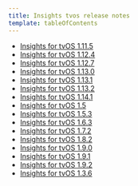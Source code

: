 ```yaml
---
title: Insights tvos release notes
template: tableOfContents
---
```


* [Insights for tvOS 1.11.5](/docs/release-notes/mobile-apps-release-notes/insights-tvos-release-notes/insights-tvos-1115)
* [Insights for tvOS 1.12.4](/docs/release-notes/mobile-apps-release-notes/insights-tvos-release-notes/insights-tvos-1124)
* [Insights for tvOS 1.12.7](/docs/release-notes/mobile-apps-release-notes/insights-tvos-release-notes/insights-tvos-1127)
* [Insights for tvOS 1.13.0](/docs/release-notes/mobile-apps-release-notes/insights-tvos-release-notes/insights-tvos-1130)
* [Insights for tvOS 1.13.1](/docs/release-notes/mobile-apps-release-notes/insights-tvos-release-notes/insights-tvos-1131)
* [Insights for tvOS 1.13.2](/docs/release-notes/mobile-apps-release-notes/insights-tvos-release-notes/insights-tvos-1132)
* [Insights for tvOS 1.14.1](/docs/release-notes/mobile-apps-release-notes/insights-tvos-release-notes/insights-tvos-1141)
* [Insights for tvOS 1.5](/docs/release-notes/mobile-apps-release-notes/insights-tvos-release-notes/insights-tvos-15)
* [Insights for tvOS 1.5.3](/docs/release-notes/mobile-apps-release-notes/insights-tvos-release-notes/insights-tvos-153)
* [Insights for tvOS 1.6.3](/docs/release-notes/mobile-apps-release-notes/insights-tvos-release-notes/insights-tvos-163)
* [Insights for tvOS 1.7.2](/docs/release-notes/mobile-apps-release-notes/insights-tvos-release-notes/insights-tvos-172)
* [Insights for tvOS 1.8.2](/docs/release-notes/mobile-apps-release-notes/insights-tvos-release-notes/insights-tvos-182)
* [Insights for tvOS 1.9.0](/docs/release-notes/mobile-apps-release-notes/insights-tvos-release-notes/insights-tvos-190)
* [Insights for tvOS 1.9.1](/docs/release-notes/mobile-apps-release-notes/insights-tvos-release-notes/insights-tvos-191)
* [Insights for tvOS 1.9.2](/docs/release-notes/mobile-apps-release-notes/insights-tvos-release-notes/insights-tvos-192)
* [Insights for tvOS 1.3.6](/docs/release-notes/mobile-apps-release-notes/insights-tvos-release-notes/insights-tvos)
